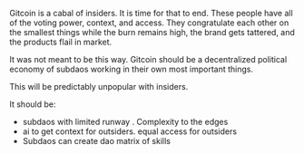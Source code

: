 Gitcoin is a cabal of insiders. It is time for that to end. These people have all of the voting power, context, and access. They congratulate each other on the smallest things while the burn remains high, the brand gets tattered, and the products flail in market.

It was not meant to be this way. Gitcoin should be a decentralized political economy of subdaos working in their own most important things.

This will be predictably unpopular with insiders.  

It should be:
- subdaos with limited runway . Complexity to the edges
- ai to get context for outsiders. equal access for outsiders
- Subdaos can create dao matrix of skills
